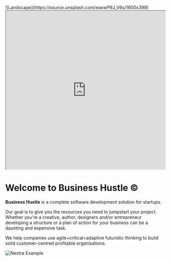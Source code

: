 

<Bleed full>
  ![Landscape](https://source.unsplash.com/eaxwP9J_V6s/1600x398)
</Bleed>

<Bleed full>
  <iframe
    src="https://codesandbox.io/embed/swr-states-4une7"
    width="100%"
    height="500px"
    title="SWR-States"
  ></iframe>
</Bleed>

# Welcome to Business Hustle ©

**Business Hustle**  is a complete software development solution for startups. 

Our goal is to give you the resources you need to jumpstart your project. Whether you're a creative, author, designers and/or entrepreneur developing a structure or a plan of action for your business can be a daunting and expensive task.

We help companies use agile+critical+adaptive futuristic thinking to build solid customer-centred profitable organisations.


<Bleed>![Nextra Example](../public/demoo.png)</Bleed>
